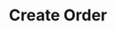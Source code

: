---
title: "Create Order"
description: "Endpoint to create a new order via the Zinc API."
openapi: 'POST /v1/orders'
--- 